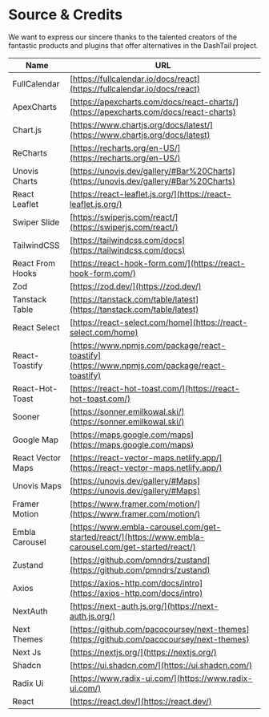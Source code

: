 # Source & Credits

We want to express our sincere thanks to the talented creators of the fantastic products and plugins that offer alternatives in the DashTail project.

| Name              | URL                                                                                                    |
| ----------------- | ------------------------------------------------------------------------------------------------------ |
| FullCalendar      | [https://fullcalendar.io/docs/react](https://fullcalendar.io/docs/react)                               |
| ApexCharts        | [https://apexcharts.com/docs/react-charts/](https://apexcharts.com/docs/react-charts)                  |
| Chart.js          | [https://www.chartjs.org/docs/latest/](https://www.chartjs.org/docs/latest)                            |
| ReCharts          | [https://recharts.org/en-US/](https://recharts.org/en-US/)                                             |
| Unovis Charts     | [https://unovis.dev/gallery/#Bar%20Charts](https://unovis.dev/gallery/#Bar%20Charts)                   |
| React Leaflet     | [https://react-leaflet.js.org/](https://react-leaflet.js.org/)                                         |
| Swiper Slide      | [https://swiperjs.com/react/](https://swiperjs.com/react/)                                             |
| TailwindCSS       | [https://tailwindcss.com/docs](https://tailwindcss.com/docs)                                           |
| React From Hooks  | [https://react-hook-form.com/](https://react-hook-form.com/)                                           |
| Zod               | [https://zod.dev/](https://zod.dev/)                                                                   |
| Tanstack Table    | [https://tanstack.com/table/latest](https://tanstack.com/table/latest)                                 |
| React Select      | [https://react-select.com/home](https://react-select.com/home)                                         |
| React-Toastify    | [https://www.npmjs.com/package/react-toastify](https://www.npmjs.com/package/react-toastify)           |
| React-Hot-Toast   | [https://react-hot-toast.com/](https://react-hot-toast.com/)                                           |
| Sooner            | [https://sonner.emilkowal.ski/](https://sonner.emilkowal.ski/)                                         |
| Google Map        | [https://maps.google.com/maps](https://maps.google.com/maps)                                           |
| React Vector Maps | [https://react-vector-maps.netlify.app/](https://react-vector-maps.netlify.app/)                       |
| Unovis Maps       | [https://unovis.dev/gallery/#Maps](https://unovis.dev/gallery/#Maps)                                   |
| Framer Motion     | [https://www.framer.com/motion/](https://www.framer.com/motion/)                                       |
| Embla Carousel    | [https://www.embla-carousel.com/get-started/react/](https://www.embla-carousel.com/get-started/react/) |
| Zustand           | [https://github.com/pmndrs/zustand](https://github.com/pmndrs/zustand)                                 |
| Axios             | [https://axios-http.com/docs/intro](https://axios-http.com/docs/intro)                                 |
| NextAuth          | [https://next-auth.js.org/](https://next-auth.js.org/)                                                 |
| Next Themes       | [https://github.com/pacocoursey/next-themes](https://github.com/pacocoursey/next-themes)               |
| Next Js           | [https://nextjs.org/](https://nextjs.org/)                                                             |
| Shadcn            | [https://ui.shadcn.com/](https://ui.shadcn.com/)                                                       |
| Radix Ui          | [https://www.radix-ui.com/](https://www.radix-ui.com/)                                                 |
| React             | [https://react.dev/](https://react.dev/)                                                               |
